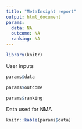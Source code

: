 ```yaml
---
title: "MetaInsight report"
output: html_document
params:
  data: NA
  outcome: NA
  ranking: NA
---
```


```r
library(knitr)
```

User inputs

```r
params$data

params$outcome

params$ranking
```

Data used for NMA 

```r
knitr::kable(params$data)
```
